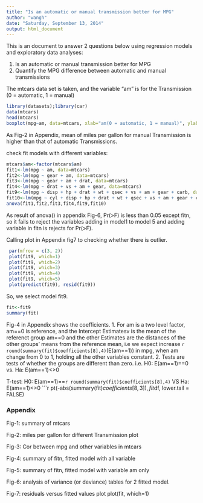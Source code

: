 ```yaml
---
title: "Is an automatic or manual transmission better for MPG"
author: "wangh"
date: "Saturday, September 13, 2014"
output: html_document
---
```


This is an document to answer 2 questions below using regression models and exploratory data analyses: 

1. Is an automatic or manual transmission better for MPG
2. Quantify the MPG difference between automatic and manual transmissions

The mtcars data set is taken, and the variable "am" is for the Transmission (0 = automatic, 1 = manual)
```r
library(datasets);library(car)
data(mtcars)
head(mtcars)
boxplot(mpg~am, data=mtcars, xlab="am(0 = automatic, 1 = manual)", ylab="mpg(Miles/(US) gallon")
```
As Fig-2 in Appendix, mean of miles per gallon for manual Transmission is higher than that of automatic Transmissions.

check fit models with different variables:
```r
mtcars$am<-factor(mtcars$am)
fit1<-lm(mpg ~ am, data=mtcars)
fit2<-lm(mpg ~ gear + am, data=mtcars)
fit3<-lm(mpg ~ gear + am + drat, data=mtcars)
fit4<-lm(mpg ~ drat + vs + am + gear, data=mtcars)
fit9<-lm(mpg ~ disp + hp + drat + wt + qsec + vs + am + gear + carb, data=mtcars)
fit10<-lm(mpg ~ cyl + disp + hp + drat + wt + qsec + vs + am + gear + carb, data=mtcars)
anova(fit1,fit2,fit3,fit4,fit9,fit10)
```
As result of anova() in appendix Fig-6, Pr(>F) is less than 0.05 except fitn, so it fails to reject the variables adding in model1 to model 5 and adding variable in fitn is rejects for Pr(>F). 

Calling plot in Appendix fig7 to checking whether there is outlier.
```r
 par(mfrow = c(3, 2))
 plot(fit9, which=1)
 plot(fit9, which=2)
 plot(fit9, which=3)
 plot(fit9, which=4)
 plot(fit9, which=5)
 plot(predict(fit9), resid(fit9))
```

So, we select model fit9.
```r
fit<-fit9
summary(fit)
```
Fig-4 in Appendix shows the coefficients. 
1. For am is a two level factor, am==0 is reference, and the Intercept Estimatesv is the mean of the referenct group am==0 and the other Estimates are the distances of the other groups' means from the reference mean, i.e we expect increase `r round(summary(fit)$coefficients[8],4)`(E(am==1)) in mpg, when am change from 0 to 1, holding all the other variables constant. 
2. Tests are tests of whether the groups are different than zero. i.e. H0: E(am==1)==0 vs. Ha: E(am==1)<>0 

T-test: H0: E(am==1)==`r round(summary(fit)$coefficients[8],4)` VS Ha: E(am==1)<>0
```r
pt(-abs(summary(fit)$coefficients[8,3]), fit$df, lower.tail = FALSE)

### Appendix 
Fig-1: summary of mtcars

Fig-2: miles per gallon for different Transmission plot

Fig-3: Cor between mpg and other variables in mtcars

Fig-4: summary of fitn, fitted model with all variable

Fig-5: summary of fitn, fitted model with variable am only

Fig-6: analysis of variance (or deviance) tables for 2 fitted model.

Fig-7: residuals versus fitted values plot 
plot(fit, which=1)
